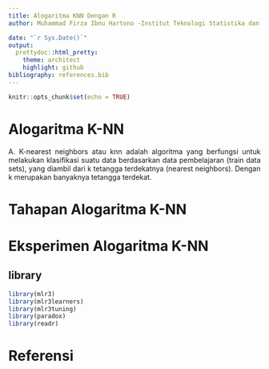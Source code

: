 ```yaml
---
title: Alogaritma KNN Dengan R
author: Muhammad Firza Ibnu Hartono -Institut Teknologi Statistika dan Bisnis Muhammdiyah

date: "`r Sys.Date()`"
output:
  prettydoc::html_pretty:
    theme: architect
    highlight: github
bibliography: references.bib
---
```


```{=html}
<style>
body{
text-align: justify}
</style>
```
```r
knitr::opts_chunk$set(echo = TRUE)
```

# Alogaritma K-NN
A. K-nearest neighbors atau knn adalah algoritma yang berfungsi untuk melakukan klasifikasi suatu data berdasarkan data pembelajaran (train data sets), yang diambil dari k tetangga terdekatnya (nearest neighbors). Dengan k merupakan banyaknya tetangga terdekat.

# Tahapan Alogaritma K-NN


# Eksperimen Alogaritma K-NN

## library
```r
library(mlr3)
library(mlr3learners)
library(mlr3tuning)
library(paradox)
library(readr)
```











# Referensi 
